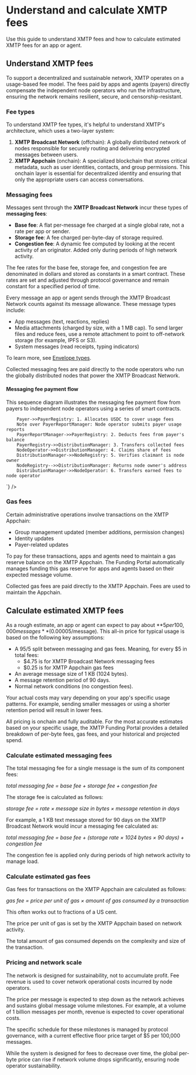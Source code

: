 
# Understand and calculate XMTP fees

Use this guide to understand XMTP fees and how to calculate estimated XMTP fees for an app or agent.

## Understand XMTP fees

To support a decentralized and sustainable network, XMTP operates on a usage-based fee model. The fees paid by apps and agents (payers) directly compensate the independent node operators who run the infrastructure, ensuring the network remains resilient, secure, and censorship-resistant.

### Fee types

To understand XMTP fee types, it's helpful to understand XMTP's architecture, which uses a two-layer system:

1.  **XMTP Broadcast Network** (offchain): A globally distributed network of nodes responsible for securely routing and delivering encrypted messages between users.
2.  **XMTP Appchain** (onchain): A specialized blockchain that stores critical metadata, such as user identities, contacts, and group permissions. This onchain layer is essential for decentralized identity and ensuring that only the appropriate users can access conversations.

### Messaging fees

Messages sent through the **XMTP Broadcast Network** incur these types of **messaging fees**:

- **Base fee**: A flat per-message fee charged at a single global rate, not a rate per app or sender.
- **Storage fee**: A fee charged per-byte-day of storage required.
- **Congestion fee**: A dynamic fee computed by looking at the recent activity of an originator. Added only during periods of high network activity.

The fee rates for the base fee, storage fee, and congestion fee are denominated in dollars and stored as constants in a smart contract. These rates are set and adjusted through protocol governance and remain constant for a specified period of time.

Every message an app or agent sends through the XMTP Broadcast Network counts against its message allowance. These message types include:

- App messages (text, reactions, replies)
- Media attachments (charged by size, with a 1 MB cap). To send larger files and reduce fees, use a remote attachment to point to off-network storage (for example, IPFS or S3).
- System messages (read receipts, typing indicators)

To learn more, see [Envelope types](/protocol/envelope-types).

Collected messaging fees are paid directly to the node operators who run the globally distributed nodes that power the XMTP Broadcast Network.

#### Messaging fee payment flow

This sequence diagram illustrates the messaging fee payment flow from payers to independent node operators using a series of smart contracts.

<Zoom>
<Mermaid
  id="payer-to-node"
  chart={`
    sequenceDiagram
        actor Payer
        participant PayerRegistry
        participant PayerReportManager
        participant DistributionManager
        participant NodeRegistry
        actor NodeOperator as Node operator

        Payer->>PayerRegistry: 1. Allocates USDC to cover usage fees
        Note over PayerReportManager: Node operator submits payer usage reports
        PayerReportManager->>PayerRegistry: 2. Deducts fees from payer's balance
        PayerRegistry->>DistributionManager: 3. Transfers collected fees
        NodeOperator->>DistributionManager: 4. Claims share of fees
        DistributionManager->>NodeRegistry: 5. Verifies claimant is node owner
        NodeRegistry-->>DistributionManager: Returns node owner's address
        DistributionManager->>NodeOperator: 6. Transfers earned fees to node operator
`}
/>
</Zoom>

### Gas fees

Certain administrative operations involve transactions on the XMTP Appchain:

- Group management updated (member additions, permission changes)
- Identity updates
- Payer-related updates

To pay for these transactions, apps and agents need to maintain a gas reserve balance on the XMTP Appchain. The Funding Portal automatically manages funding this gas reserve for apps and agents based on their expected message volume.

Collected gas fees are paid directly to the XMTP Appchain. Fees are used to maintain the Appchain.

## Calculate estimated XMTP fees

As a rough estimate, an app or agent can expect to pay about **$5 per 100,000 messages** ($0.00005/message). This all-in price for typical usage is based on the following key assumptions:

- A 95/5 split between messaging and gas fees. Meaning, for every $5 in total fees:
  - $4.75 is for XMTP Broadcast Network messaging fees
  - $0.25 is for XMTP Appchain gas fees
- An average message size of 1 KB (1024 bytes).
- A message retention period of 90 days.
- Normal network conditions (no congestion fees).

Your actual costs may vary depending on your app's specific usage patterns. For example, sending smaller messages or using a shorter retention period will result in lower fees.

All pricing is onchain and fully auditable. For the most accurate estimates based on your specific usage, the XMTP Funding Portal provides a detailed breakdown of per-byte fees, gas fees, and your historical and projected spend.

### Calculate estimated messaging fees

The total messaging fee for a single message is the sum of its component fees:

*total messaging fee = base fee + storage fee + congestion fee*

The storage fee is calculated as follows:

*storage fee = rate × message size in bytes × message retention in days*

For example, a 1 KB text message stored for 90 days on the XMTP Broadcast Network would incur a messaging fee calculated as: 

*total messaging fee = base fee + (storage rate × 1024 bytes × 90 days) + congestion fee*

The congestion fee is applied only during periods of high network activity to manage load.

### Calculate estimated gas fees

Gas fees for transactions on the XMTP Appchain are calculated as follows:

*gas fee = price per unit of gas × amount of gas consumed by a transaction*

This often works out to fractions of a US cent.

The price per unit of gas is set by the XMTP Appchain based on network activity.

The total amount of gas consumed depends on the complexity and size of the transaction.

### Pricing and network scale

The network is designed for sustainability, not to accumulate profit. Fee revenue is used to cover network operational costs incurred by node operators. 

The price per message is expected to step down as the network achieves and sustains global message volume milestones. For example, at a volume of 1 billion messages per month, revenue is expected to cover operational costs.

The specific schedule for these milestones is managed by protocol governance, with a current effective floor price target of $5 per 100,000 messages.

While the system is designed for fees to decrease over time, the global per-byte price can rise if network volume drops significantly, ensuring node operator sustainability.
